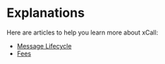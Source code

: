 # Explanations

Here are articles to help you learn more about xCall:

* [Message Lifecycle](/explanations/message-lifecycle)
* [Fees](/explanations/fees)